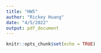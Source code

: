 ```yaml
---
title: "HW5"
author: "Rickey Huang"
date: "4/5/2022"
output: pdf_document
---
```


```r
knitr::opts_chunk$set(echo = TRUE)
```

